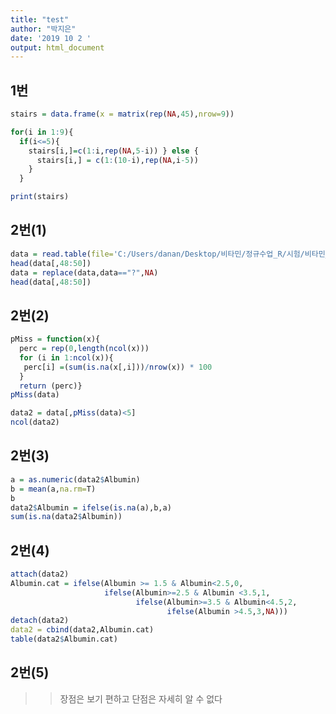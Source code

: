 ```yaml
---
title: "test"
author: "박지은"
date: '2019 10 2 '
output: html_document
---
```

## 1번
```r
stairs = data.frame(x = matrix(rep(NA,45),nrow=9))

for(i in 1:9){
  if(i<=5){
    stairs[i,]=c(1:i,rep(NA,5-i)) } else {
      stairs[i,] = c(1:(10-i),rep(NA,i-5))
    }
  }

print(stairs)
```

## 2번(1)
```r
data = read.table(file='C:/Users/danan/Desktop/비타민/정규수업_R/시험/비타민_중간고사/middle_data.txt',sep=",",header=TRUE)
head(data[,48:50])
data = replace(data,data=="?",NA)
head(data[,48:50])

```

## 2번(2)
```r
pMiss = function(x){
  perc = rep(0,length(ncol(x)))
  for (i in 1:ncol(x)){
   perc[i] =(sum(is.na(x[,i]))/nrow(x)) * 100
  }
  return (perc)}
pMiss(data)

data2 = data[,pMiss(data)<5]
ncol(data2)
```

## 2번(3)
```r
a = as.numeric(data2$Albumin)
b = mean(a,na.rm=T)
b
data2$Albumin = ifelse(is.na(a),b,a)
sum(is.na(data2$Albumin))
```

## 2번(4)
```r
attach(data2)
Albumin.cat = ifelse(Albumin >= 1.5 & Albumin<2.5,0,
                     ifelse(Albumin>=2.5 & Albumin <3.5,1,
                            ifelse(Albumin>=3.5 & Albumin<4.5,2,
                                   ifelse(Albumin >4.5,3,NA)))
detach(data2)
data2 = cbind(data2,Albumin.cat)
table(data2$Albumin.cat)


```

## 2번(5)
>> 장점은 보기 편하고 단점은 자세히 알 수 없다 